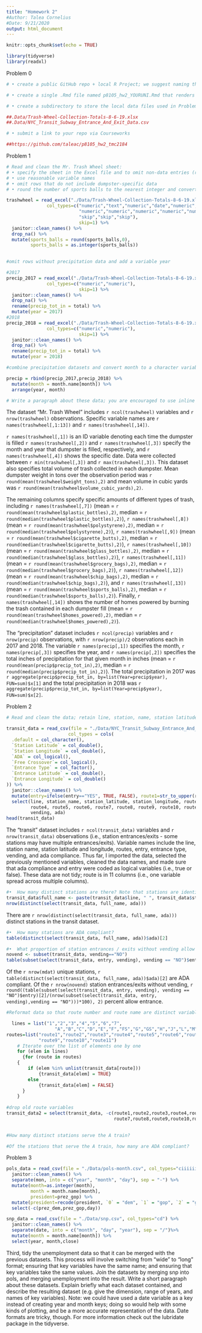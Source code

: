 ```yaml
---
title: "Homework 2"
#Author: Talea Cornelius
#Date: 9/21/2020
output: html_document
---
```


```r
knitr::opts_chunk$set(echo = TRUE)
```

```r
library(tidyverse)
library(readxl)
```


Problem 0
```r
# •	create a public GitHub repo + local R Project; we suggest naming this repo / directory p8105_hw2_YOURUNI (e.g. p8105_hw2_ajg2202 for Jeff), but that’s not required

# •	create a single .Rmd file named p8105_hw2_YOURUNI.Rmd that renders to github_document

# •	create a subdirectory to store the local data files used in Problems 1 and 2, and use relative paths to access these data files

##.Data/Trash-Wheel-Collection-Totals-8-6-19.xlsx
##.Data/NYC_Transit_Subway_Entrance_And_Exit_Data.csv

# •	submit a link to your repo via Courseworks

##https://github.com/taleac/p8105_hw2_tmc2184
```

Problem 1

```r
# Read and clean the Mr. Trash Wheel sheet:
# •	specify the sheet in the Excel file and to omit non-data entries (rows with notes / figures; columns containing notes) using arguments in read_excel
# •	use reasonable variable names
# •	omit rows that do not include dumpster-specific data
# •	round the number of sports balls to the nearest integer and converts the result to an integer variable (using as.integer)

trashwheel = read_excel("./Data/Trash-Wheel-Collection-Totals-8-6-19.xlsx", sheet=1, 
               col_types=c("numeric","text","numeric","date","numeric","numeric","numeric",
                           "numeric","numeric","numeric","numeric","numeric","numeric","numeric",
                           "skip","skip","skip"),
                           skip=1) %>%
  janitor::clean_names() %>%
  drop_na() %>%
  mutate(sports_balls = round(sports_balls,0),
         sports_balls = as.integer(sports_balls))
  
```

```r
#omit rows without precipitation data and add a variable year

#2017
precip_2017 = read_excel("./Data/Trash-Wheel-Collection-Totals-8-6-19.xlsx", sheet=6, 
               col_types=c("numeric","numeric"),
                           skip=1) %>%
  janitor::clean_names() %>%
  drop_na() %>%
  rename(precip_tot_in = total) %>%
  mutate(year = 2017)
#2018
precip_2018 = read_excel("./Data/Trash-Wheel-Collection-Totals-8-6-19.xlsx", sheet=5, 
               col_types=c("numeric","numeric"),
                           skip=1) %>%
  janitor::clean_names() %>%
  drop_na() %>%
  rename(precip_tot_in = total) %>%
  mutate(year = 2018)

```

```r
#combine precipitation datasets and convert month to a character variable 

precip = rbind(precip_2017,precip_2018) %>%
  mutate(month = month.name[month]) %>%
  arrange(year, month)

```

```r
# Write a paragraph about these data; you are encouraged to use inline R. Be sure to note the number of observations in both resulting datasets, and give examples of key variables. For available data, what was the total precipitation in 2018? What was the median number of sports balls in a dumpster in 2017?
```


The dataset "Mr. Trash Wheel" includes `r ncol(trashwheel)` variables and `r nrow(trashwheel)` observations. Specific variable names are `r names(trashwheel[,1:13])` and `r names(trashwheel[,14])`.

`r names(trashwheel[,1])` is an ID variable denoting each time the dumpster is filled `r names(trashwheel[,2])` and `r names(trashwheel[,3])` specify the month and year that dumpster is filled, respectively, and `r names(trashwheel[,4])` shows the specific date. Data were collected between `r min(trashwheel[,3])` and `r max(trashwheel[,3])`. This dataset also specifies total volume of trash collected in each dumpster. Mean dumpster weight in tons over the observation period was `r round(mean(trashwheel$weight_tons),2)` and mean volume in cubic yards was `r round(mean(trashwheel$volume_cubic_yards),2)`. 

The remaining columns specify specific amounts of different types of trash, including `r names(trashwheel[,7])` (mean = `r round(mean(trashwheel$plastic_bottles),2)`, median = `r round(median(trashwheel$plastic_bottles),2)`), 
`r names(trashwheel[,8])` (mean = `r round(mean(trashwheel$polystyrene),2)`, median = `r round(median(trashwheel$polystyrene),2)`), 
`r names(trashwheel[,9])` (mean = `r round(mean(trashwheel$cigarette_butts),2)`, median = `r round(median(trashwheel$cigarette_butts),2)`), 
`r names(trashwheel[,10])` (mean = `r round(mean(trashwheel$glass_bottles),2)`, median = `r round(median(trashwheel$glass_bottles),2)`), 
`r names(trashwheel[,11])` (mean = `r round(mean(trashwheel$grocery_bags),2)`, median = `r round(median(trashwheel$grocery_bags),2)`), 
`r names(trashwheel[,12])` (mean = `r round(mean(trashwheel$chip_bags),2)`, median = `r round(median(trashwheel$chip_bags),2)`), 
and `r names(trashwheel[,13])` (mean = `r round(mean(trashwheel$sports_balls),2)`, median = `r round(median(trashwheel$sports_balls),2)`). Finally, `r names(trashwheel[,14])` shows the number of homes powered by burning the trash contained in each dumpster fill (mean = `r round(mean(trashwheel$homes_powered),2)`, median = `r round(median(trashwheel$homes_powered),2)`).


The "precipitation" dataset includes `r ncol(precip)` variables and `r nrow(precip)` observations, with `r nrow(precip)/2` observations each in 2017 and 2018. The variable `r names(precip[,1])` specifies the month, `r names(precip[,3])` specifies the year, and `r names(precip[,2])` specifies the total inches of precipitation for that given month in inches (mean = `r round(mean(precip$precip_tot_in),2)`, median = `r round(median(precip$precip_tot_in),2)`). The total precipitation in 2017 was `r aggregate(precip$precip_tot_in, by=list(Year=precip$year), FUN=sum)$x[1]` and the total precipitation in 2018 was `r aggregate(precip$precip_tot_in, by=list(Year=precip$year), FUN=sum)$x[2]`.

Problem 2
```r
# Read and clean the data; retain line, station, name, station latitude / longitude, routes served, entry, vending, entrance type, and ADA compliance. Convert the entry variable from character (YES vs NO) to a logical variable (the ifelse or recode function may be useful).

transit_data = read_csv(file = "./Data/NYC_Transit_Subway_Entrance_And_Exit_Data.csv",
                       col_types = cols(
  .default = col_character(),
  `Station Latitude` = col_double(),
  `Station Longitude` = col_double(),
  `ADA` = col_logical(),
  `Free Crossover`= col_logical(),
  `Entrance Type` = col_factor(),
  `Entrance Latitude` = col_double(),
  `Entrance Longitude` = col_double()
)) %>%
  janitor::clean_names() %>%
  mutate(entry=ifelse(entry=="YES", TRUE, FALSE), route1=str_to_upper(route1)) %>%
  select(line, station_name, station_latitude, station_longitude, route1, route2, route3,
         route4, route5, route6, route7, route8, route9, route10, route11, entry, entrance_type, 
         vending, ada)
head(transit_data)
```

The "transit" dataset includes `r ncol(transit_data)` variables and `r nrow(transit_data)` observations (i.e., station entrances/exits - some stations may have multiple entrances/exits). Variable names include the line, station name, station latitude and longitude, routes, entry, entrance type, vending, and ada compliance. Thus far, I imported the data, selected the previously mentioned variables, cleaned the data names, and made sure that ada compliance and entry were coded as logical variables (i.e., true or false). These data are not tidy; route is in 11 columns (i.e., one variable spread across multiple columns).

```r
#•	How many distinct stations are there? Note that stations are identified both by name and by line (e.g. 125th St A/B/C/D; 125st 1; 125st 4/5); the distinct function may be useful here.
transit_data$full_name <- paste(transit_data$line, " ", transit_data$station_name)
nrow(distinct(select(transit_data, full_name, ada)))
```
There are `r nrow(distinct(select(transit_data, full_name, ada)))` distinct stations in the transit dataset.

```r
#•	How many stations are ADA compliant?
table(distinct(select(transit_data, full_name, ada))$ada)[2]

#•	What proportion of station entrances / exits without vending allow entrance?
novend <- subset(transit_data, vending=="NO")
table(subset(select(transit_data, entry, vending), vending == "NO")$entry)[2]/(nrow(subset(select(transit_data, entry, vending),vending == "NO")))
```
Of the `r nrow(mdat)` unique stations, `r table(distinct(select(transit_data, full_name, ada))$ada)[2]` are ADA compliant.
Of the `r nrow(novend)` station entrances/exits without vending, `r round((table(subset(select(transit_data, entry, vending), vending == "NO")$entry)[2]/(nrow(subset(select(transit_data, entry, vending),vending == "NO")))*100), 2)` percent allow entrance.

```r
#Reformat data so that route number and route name are distinct variables. 

  lines = list("1","2","3","4","5","6","7",
                  "A","B","C","D","E","F","FS","G","GS","H","J","L","M","N","Q","R","Z")
routes=list("route1","route2","route3","route4","route5","route6","route7","route8",
            "route9","route10","route11")
    # Iterate over the list of elements one by one
    for (elem in lines)
      {for (route in routes)
    {
        if (elem %in% unlist(transit_data[route])) 
            {transit_data[elem] = TRUE}
        else
            {transit_data[elem] = FALSE}
      }   
    }
    
#drop old route variables
transit_data2 = select(transit_data, -c(route1,route2,route3,route4,route5,route6,
                                        route7,route8,route9,route10,route11))
  

#How many distinct stations serve the A train? 

#Of the stations that serve the A train, how many are ADA compliant?

```


Problem 3

```r
pols_data = read_csv(file = "./Data/pols-month.csv", col_types="ciiiiiiii") %>%
  janitor::clean_names() %>%
  separate(mon, into = c("year", "month", "day"), sep = "-") %>%
  mutate(month=as.integer(month),
         month = month.name[month], 
         president=prez_gop) %>%
  mutate(president=recode(president, `0` = "dem", `1` = "gop", `2` = "gop")) %>%
  select(-c(prez_dem,prez_gop,day))
```

```r
snp_data = read_csv(file = "./Data/snp.csv", col_types="cd") %>%
  janitor::clean_names() %>%
  separate(date, into = c("month", "day", "year"), sep = "/")%>%
  mutate(month = month.name[month]) %>%
  select(year, month,close)

```



Third, tidy the unemployment data so that it can be merged with the previous datasets. This process will involve switching from “wide” to “long” format; ensuring that key variables have the same name; and ensuring that key variables take the same values.
Join the datasets by merging snp into pols, and merging unemployment into the result.
Write a short paragraph about these datasets. Explain briefly what each dataset contained, and describe the resulting dataset (e.g. give the dimension, range of years, and names of key variables).
Note: we could have used a date variable as a key instead of creating year and month keys; doing so would help with some kinds of plotting, and be a more accurate representation of the data. Date formats are tricky, though. For more information check out the lubridate package in the tidyverse.



